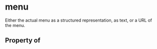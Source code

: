   

# menu

Either the actual menu as a structured representation, as text, or a URL of the menu.

## Property of




